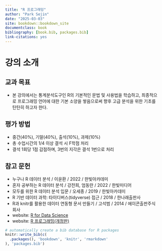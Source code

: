 --- 
title: "R 프로그래밍"
author: "Park Sejin"
date: "2025-03-03"
site: bookdown::bookdown_site
documentclass: book
bibliography: [book.bib, packages.bib]
link-citations: yes
---


# 강의 소개 {.unnumbered}


## 교과 목표 {.unlisted .unnumbered}
+ 본 강의에서는 통계분석도구인 R의 기본적인 문법 및 사용법을 학습하고, 최종적으로 프로그래밍 언어에 대한 기본 소양을 쌓음으로써 향후 고급 분석을 위한 기초를 탄탄히 하고자 한다.


## 평가 방법 {.unlisted .unnumbered}
+ 중간(40%), 기말(40%), 출석(10%), 과제(10%)
+ 총 수업시간의 1/4 이상 결석 시 F학점 처리
+ 결석 1회당 1점 감점하며, 3번의 지각은 결석 1번으로 처리


## 참고 문헌 {.unlisted .unnumbered}
+ 누구나 R 데이터 분석 / 이윤환 / 2022 / 한빛아카데미
+ 혼자 공부하는 R 데이터 분석 / 강전희, 엄동란 / 2022 / 한빛미디어
+ 모두를 위한 R 데이터 분석 입문 / 오세종 / 2019 / 한빛아카데미 
+ R 기반 데이터 과학: 타이디버스(tidyverse) 접근 / 2018 / 한나래출판사
+ R과 knitr를 활용한 데이터 연동형 문서 만들기 / 고석범 / 2014 / 에이콘출판주식회사
+ website: [R for Data Science](https://bookdown.org/sulgi/r4ds)
+ website: [R 프로그래밍(개정판)](https://kilhwan.github.io/rprogramming/)



```{r include = FALSE}
# automatically create a bib database for R packages
knitr::write_bib(c(
  .packages(), 'bookdown', 'knitr', 'rmarkdown'
), 'packages.bib')
```

